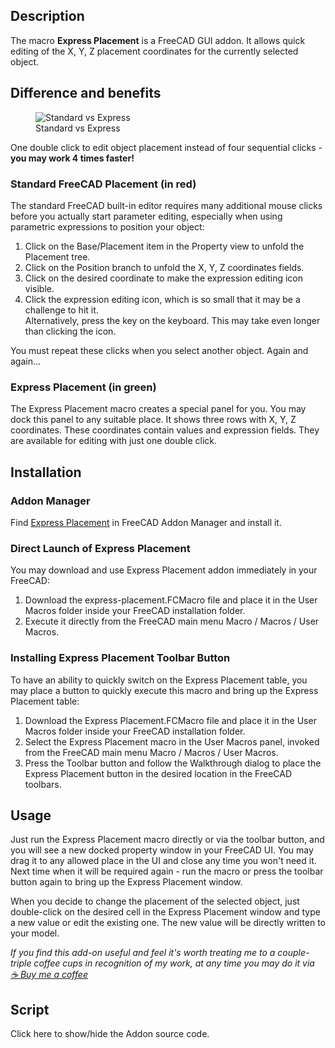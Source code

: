 <languages/>

{{Macro
|Name=Macro Express Placement
|Description=Display and quickly edit a selected object's placement coordinates directly or via expressions.
|Author=screeneroner
|Download=[https://raw.githubusercontent.com/screeneroner/fc-express-placement/master/fc-express-placement.FCMacro Express Placement]
|Version=1.0
|Date=2023-08-01
|FCVersion=Created and tested in 0.21
|Icon=Std_AxisCross_example.svg
}}

==Description==

The macro '''Express Placement''' is a FreeCAD GUI addon. It allows quick editing of the X, Y, Z placement coordinates for the currently selected object.

==Difference and benefits==

[[File:Standard vs express.png|alt=Standard vs Express|Standard vs Express]]

One double click to edit object placement instead of four sequential clicks - '''you may work 4 times faster!'''

===Standard FreeCAD Placement (in red)===

The standard FreeCAD built-in editor requires many additional mouse clicks before you actually start parameter editing, especially when using parametric expressions to position your object:

# Click on the Base/Placement item in the Property view to unfold the Placement tree.
# Click on the Position branch to unfold the X, Y, Z coordinates fields.
# Click on the desired coordinate to make the expression editing icon visible.
# Click the expression editing icon, which is so small that it may be a challenge to hit it. <br>Alternatively, press the {{KEY|&#61;}} key on the keyboard. This may take even longer than clicking the icon.
You must repeat these clicks when you select another object. Again and again...

===Express Placement (in green)===

The Express Placement macro creates a special panel for you. You may dock this panel to any suitable place. It shows three rows with X, Y, Z coordinates. These coordinates contain values and expression fields. They are available for editing with just one double click.

==Installation==

===Addon Manager===

Find [https://wiki.freecad.org/Macro_Express_Placement Express Placement] in FreeCAD Addon Manager and install it.

===Direct Launch of Express Placement===

You may download and use Express Placement addon immediately in your FreeCAD:

# Download the express-placement.FCMacro file and place it in the User Macros folder inside your FreeCAD installation folder.
# Execute it directly from the FreeCAD main menu Macro / Macros / User Macros.

===Installing Express Placement Toolbar Button===

To have an ability to quickly switch on the Express Placement table, you may place a button to quickly execute this macro and bring up the Express Placement table:

# Download the Express Placement.FCMacro file and place it in the User Macros folder inside your FreeCAD installation folder.
# Select the Express Placement macro in the User Macros panel, invoked from the FreeCAD main menu Macro / Macros / User Macros.
# Press the Toolbar button and follow the Walkthrough dialog to place the Express Placement button in the desired location in the FreeCAD toolbars.

==Usage==

Just run the Express Placement macro directly or via the toolbar button, and you will see a new docked property window in your FreeCAD UI. You may drag it to any allowed place in the UI and close any time you won't need it. Next time when it will be required again - run the macro or press the toolbar button again to bring up the Express Placement window.

When you decide to change the placement of the selected object, just double-click on the desired cell in the Express Placement window and type a new value or edit the existing one. The new value will be directly written to your model. 

''If you find this add-on useful and feel it's worth treating me to a couple-triple coffee cups in recognition of my work, at any time you may do it via [https://www.buymeacoffee.com/screeneroner ☕&nbsp;Buy&nbsp;me&nbsp;a&nbsp;coffee]''

==Script==

<span class="mw-customtoggle-codeBlock">Click here to show/hide the Addon source code.</span>
<div class="mw-collapsible mw-collapsed" id="mw-customcollapsible-codeBlock">
{{MacroCode|code=
<nowiki>
# -*- coding: utf-8 -*-
__Name__ = "Express Placement"
__Comment__ = "FreeCAD GUI addon that allow quick editing X,Y,Z coordinates of the selected object"
__Author__ = "screeneroner"
__Version__ = "1.0"
__Date__ = "2023-08-01"
__License__ = "GPL-3.0"
__Web__ = "https://wiki.freecad.org/Macro_Express_Placement"
__Wiki__ = "https://wiki.freecad.org/Macro_Express_Placement"
__Icon__ = "https://wiki.freecad.org/images/8/8f/Std_AxisCross_example.svg"
__Help__ = "Display and quickly edit selected object placement coordinates directly or via expressions"
__Status__ = "Working"
__Requires__ = "FreeCAD >= 0.19"
__Communication__ = "https://forum.freecad.org/memberlist.php?mode=viewprofile&u=60629"
#~~~~~~~~~~~~~~~~~~~~~~~~~~~~~~~~~~~~~~~~~~~~~~~~~~~~~~~~~~~~~~~~~~~~~~~~~~~~~~~~~~~~~


''' ~~~~~~~~~~~~~~~~~~~~~~~~~~~~~~~~~~~~~~~~~~~~~~~~~~~~~~~~~~~~~~~~~~~~~~~~~~~~~~~~~~~~~~~~~~~~~~~~~~~~~~
This macro is free software: you can redistribute it and/or modify it under the terms of the  
version 3 GNU General Public License as published by the Free Software Foundation. 
 
This program is distributed in the hope that it will be useful, but WITHOUT ANY WARRANTY without even  
the implied warranty of MERCHANTABILITY or FITNESS FOR A PARTICULAR PURPOSE.  
See the GNU General Public License for more details (https://www.gnu.org/licenses/gpl-3.0.html) 
 
WARNING TO USERS AND MODIFIERS 
 
This script contains "Buy me a coffee" links to honor the author's hard work and dedication in creating 
all the features present in this code. Removing or altering these links not only violates the GPL license 
but also disregards the significant effort put into making this script valuable for the community. 
 
If you find value in this script and would like to show appreciation to the author, 
kindly consider visiting the site below and treating the author to a few cups of coffee: 
                           https://www.buymeacoffee.com/screeneroner 
Your honor and gratitude is greatly appreciated.
~~~~~~~~~~~~~~~~~~~~~~~~~~~~~~~~~~~~~~~~~~~~~~~~~~~~~~~~~~~~~~~~~~~~~~~~~~~~~~~~~~~~~~~~~~~~~~~~~~~~~~ ''' 


import FreeCADGui as Gui
import FreeCAD as App
from PySide import QtGui, QtCore

# Define a function to create and display a table
def create_table():
    # Function to update the table with the selected object's data
    def update_table_with_selected_object():
        # Clear the table first
        clear_table()

        # Get the selected objects
        selection = Gui.Selection.getSelection()
        # If there's exactly one selected object
        if len(selection) == 1:
            selected_obj = selection[0]
            selected_object = selected_obj
            # Ensure the object isn't a spreadsheet
            if str(selected_obj.TypeId) != "Spreadsheet::Sheet":
                # Populate the table with the object's placement data
                populate_table_with_placement(selected_obj)
                # Store the selected object on the table widget
                table_widget.selected_object = selected_obj

    # Function to populate the table with an object's placement data
    def populate_table_with_placement(selected_obj):
        # Clear the table first
        clear_table()
    
        # Get the object's placement
        placement = selected_obj.Placement
        # Update each row of the table with the object's placement data
        for row in range(3):  # Limit to 3 instead of row_count
            value_widget = QtGui.QTableWidgetItem()
            value_widget.setText(str(getattr(placement.Base, ["x", "y", "z"][row])))
            table_widget.setItem(row, 0, value_widget)
    
        # Get the object's properties
        properties_list = selected_obj.ExpressionEngine
        # If the object has properties
        if properties_list is not None:
            # For each property that involves placement
            for prop in properties_list:
                if prop[0] in [".Placement.Base.x", ".Placement.Base.y", ".Placement.Base.z"]:
                    # Get the attribute's name
                    attribute = prop[0].split(".")[-1]
                    # Set the corresponding cell's value
                    expression_label = QtGui.QTableWidgetItem()
                    expression_label.setText(prop[1])
                    table_widget.setItem(["x", "y", "z"].index(attribute), 1, expression_label)
    
        # Add the new row with the support data
        support_label_widget = QtGui.QLabel(" ")
        support_link_widget = QtGui.QLabel( u'\u2615' + '  <a href="https://www.buymeacoffee.com/screeneroner">Buy me a coffee</a>  ')
        support_link_widget.setAlignment(QtCore.Qt.AlignRight | QtCore.Qt.AlignVCenter)
        support_link_widget.setTextFormat(QtCore.Qt.RichText)
        support_link_widget.setTextInteractionFlags(QtCore.Qt.TextBrowserInteraction)
        support_link_widget.setOpenExternalLinks(True)
                
        table_widget.setCellWidget(3, 0, support_label_widget)
        table_widget.setCellWidget(3, 1, support_link_widget)
    
        # Adjust the height of each row
        header = table_widget.horizontalHeader()
        header.setFixedHeight(24)  
        for row in range(row_count):
            table_widget.setRowHeight(row, 18)



    # Function to clear the table
    def clear_table():
        for row in range(row_count):
            for col in range(column_count):
                table_widget.takeItem(row, col)

    # Function to update the selected object's placement values based on edits to the table
    def update_values(row):
        item = table_widget.item(row, 0)
        if item is not None:
            # Get the edited text
            edited_text = item.text()
            # Get the label of the value that was edited
            value_label = ["x", "y", "z"][row]
            # Get the selected object
            selected_obj = table_widget.selected_object
            # Get the object's placement
            placement = selected_obj.Placement

            # If the edited text is not empty
            if edited_text != "":
                try:
                    # Try to convert the edited text to a float
                    edited_value = float(edited_text)
                    # Update the corresponding placement value
                    if value_label == "x":
                        placement.Base.x = edited_value
                    elif value_label == "y":
                        placement.Base.y = edited_value
                    elif value_label == "z":
                        placement.Base.z = edited_value
                except ValueError:
                    # If the text can't be converted to a float, print an error message
                    print("Invalid value entered. The value must be a valid number.")

                # Update the object's placement
                selected_obj.Placement = placement

                # Recompute the document to reflect the changes
                App.ActiveDocument.recompute()
                # print(f"Updated value: {edited_value} in row {row}, column 0")

                # Reselect the object to refresh the table data
                reselect_object(selected_obj)

    # Function to update the selected object's expression values based on edits to the table
    def update_expression(row):
        item = table_widget.item(row, 1)
        if item is not None:
            # Get the edited text
            edited_text = item.text()
            # Get the label of the expression that was edited
            expression_label = ["x", "y", "z"][row]
            # Get the selected object
            selected_obj = table_widget.selected_object
            # Get the attribute's name
            attribute = f".Placement.Base.{expression_label}"

            # Update the attribute's expression
            selected_obj.setExpression(attribute, edited_text if edited_text != "" else None)

            # Recompute the document to reflect the changes
            App.ActiveDocument.recompute()
            # print(f"Updated expression: {edited_text} in row {row}, column 1")

            # Reselect the object to refresh the table data
            reselect_object(selected_obj)

    # Function to reselect an object
    def reselect_object(selected_obj):
        # Clear the current selection
        Gui.Selection.clearSelection()
        # Add the selected object to the selection
        Gui.Selection.addSelection(selected_obj)

    # Define the table's dimensions
    row_count = 4
    column_count = 2

    # Create the table widget
    table_widget = QtGui.QTableWidget(row_count, column_count)
    table_widget.setHorizontalHeaderLabels(["Value", "Expression"])
    table_widget.setVerticalHeaderLabels(["x", "y", "z", " "])

    # Left align the headers
    header = table_widget.horizontalHeader()
    header.setDefaultAlignment(QtCore.Qt.AlignLeft)

    # Adjust columns to contents
    table_widget.setSizeAdjustPolicy(QtGui.QAbstractScrollArea.AdjustToContents)
    table_widget.resizeColumnsToContents()
    table_widget.resizeRowsToContents()

    table_widget.setShowGrid(False)

    # Assign a delegate to handle cell edits
    delegate = QtGui.QItemDelegate()
    table_widget.setItemDelegate(delegate)

    # Connect signals to handle cell edits
    delegate.commitData.connect(lambda: update_values(table_widget.currentRow()) if table_widget.currentColumn() == 0 else None)
    delegate.closeEditor.connect(
        lambda: update_expression(table_widget.currentRow()) if table_widget.currentColumn() == 1 else None
    )

    # Define a class to observe selection changes
    class SelectionObserver:
        # When an object is selected, update the table
        def addSelection(self, doc, obj, sub, pnt):
            update_table_with_selected_object()

        # When an object is deselected, update the table
        def removeSelection(self, doc, obj, sub):
            update_table_with_selected_object()

    # Create an instance of the observer class
    selection_observer = SelectionObserver()
    # Add the observer to the selection
    Gui.Selection.addObserver(selection_observer)

    # Update the table with the currently selected object's data
    update_table_with_selected_object()

    # Make the last column stretch to fill the remaining space
    table_widget.horizontalHeader().setStretchLastSection(True)

    # Get the main window
    mainWindow = Gui.getMainWindow()

    # Check if the dock widget already exists
    dock_widget = mainWindow.findChild(QtGui.QDockWidget, "ExpressPlacementWidget")

    # If the dock widget does not exist, create it
    if dock_widget is None:
        dock_widget = QtGui.QDockWidget("Express Placement")
        dock_widget.setObjectName("ExpressPlacementWidget")  # Assign an object name to the dock widget
        mainWindow.addDockWidget(QtCore.Qt.LeftDockWidgetArea, dock_widget)

    # Set the dock widget's widget to the table
    dock_widget.setWidget(table_widget)
    # Make sure the dock widget is visible
    dock_widget.setVisible(True)

# Create and display the table
create_table()
</nowiki>
}}
</div>